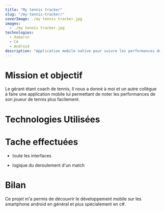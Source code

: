 ```yaml
---
title: "My tennis tracker"
slug: "/my-tennis-tracker/"
coverImage: ./my tennis tracker.jpg
images:
  - ./my tennis tracker.jpg
technologies:
  - Xamarin
  - C#
  - Android
description: "Application mobile native pour suivre les performances du joueur de tennis pendant un match,statistique(la zone la plus utilisée, le nombre de points perdus par rapport au type de coup, etc.)."
---
```



# Mission et objectif

Le gérant étant coach de tennis, Il nous a donné à moi et un autre collègue à faire une application mobile lui permettant de noter les performances de son joueur de tennis plus facilement.

# Technologies Utilisées

<TechList techs={props.technologies} />

# Tache effectuées

<ul>
  <li>
    <Icon icon={caretRight} />
    <p>toute les interfaces</p>
  </li>
  <li>
    <Icon icon={caretRight} />
    <p>logique du deroulement d'un match</p>
  </li>
</ul>

# Bilan

Ce projet m'a permis de découvrir le développement mobile sur les smartphone android en général et plus spécialement en c#.
